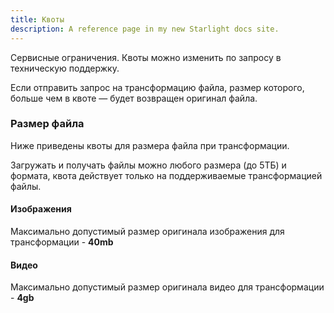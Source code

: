 ```yaml
---
title: Квоты
description: A reference page in my new Starlight docs site.
---
```



Сервисные ограничения. Квоты можно изменить по запросу в техническую поддержку.

Если отправить запрос на трансформацию файла, размер которого, больше чем в квоте — будет возвращен оригинал файла.

### Размер файла
Ниже приведены квоты для размера файла при трансформации.

<Aside>
  Загружать и получать файлы можно любого размера (до 5ТБ) и формата, квота действует только на поддерживаемые трансформацией файлы.
</Aside>

#### Изображения
Максимально допустимый размер оригинала изображения для трансформации - **40mb**

#### Видео
Максимально допустимый размер оригинала видео для трансформации - **4gb**

